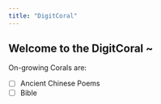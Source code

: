 ```yaml
---
title: "DigitCoral"
---
```


## **Welcome to the DigitCoral ~**

On-growing Corals are:

- [ ] Ancient Chinese Poems
- [ ] Bible